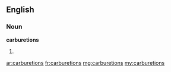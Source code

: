 ==English==

===Noun===
'''carburetions'''

# {{plural of|carburetion}}

[[ar:carburetions]]
[[fr:carburetions]]
[[mg:carburetions]]
[[my:carburetions]]